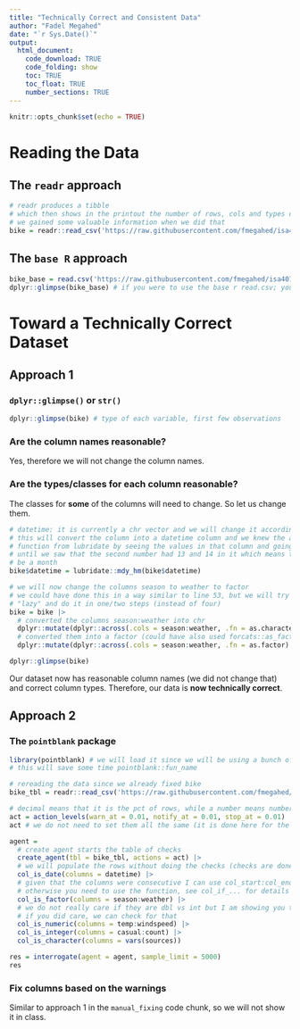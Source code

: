 ```yaml
---
title: "Technically Correct and Consistent Data"
author: "Fadel Megahed"
date: "`r Sys.Date()`"
output: 
  html_document:
    code_download: TRUE
    code_folding: show
    toc: TRUE
    toc_float: TRUE
    number_sections: TRUE
---
```


```r
knitr::opts_chunk$set(echo = TRUE)
```

# Reading the Data

## The `readr` approach

```r
# readr produces a tibble
# which then shows in the printout the number of rows, cols and types of the cols
# we gained some valuable information when we did that
bike = readr::read_csv('https://raw.githubusercontent.com/fmegahed/isa401/main/data/bike_sharing_data.csv')
```

## The `base R` approach
```r
bike_base = read.csv('https://raw.githubusercontent.com/fmegahed/isa401/main/data/bike_sharing_data.csv')
dplyr::glimpse(bike_base) # if you were to use the base r read.csv; you will also need to fix humidity
```


# Toward a Technically Correct Dataset

## Approach 1

### `dplyr::glimpse()` or `str()`

```r
dplyr::glimpse(bike) # type of each variable, first few observations
```

### Are the column names reasonable?

Yes, therefore we will not change the column names.

### Are the types/classes for each column reasonable?

The classes for **some** of the columns will need to change. So let us change them.

```r
# datetime: it is currently a chr vector and we will change it accordingly
# this will convert the column into a datetime column and we knew the appropriate
# function from lubridate by seeing the values in that column and going down the rows
# until we saw that the second number had 13 and 14 in it which means that it cannot
# be a month
bike$datetime = lubridate::mdy_hm(bike$datetime)

# we will now change the columns season to weather to factor
# we could have done this in a way similar to line 53, but we will try to be
# "lazy" and do it in one/two steps (instead of four)
bike = bike |> 
  # converted the columns season:weather into chr
  dplyr::mutate(dplyr::across(.cols = season:weather, .fn = as.character) ) |>
  # converted them into a factor (could have also used forcats::as_factor instead)
  dplyr::mutate(dplyr::across(.cols = season:weather, .fn = as.factor) )

dplyr::glimpse(bike)
```

Our dataset now has reasonable column names (we did not change that) and correct column types. Therefore, our data is **now technically correct**. 




## Approach 2

### The `pointblank` package

```r
library(pointblank) # we will load it since we will be using a bunch of funtions from it
# this will save some time pointblank::fun_name

# rereading the data since we already fixed bike 
bike_tbl = readr::read_csv('https://raw.githubusercontent.com/fmegahed/isa401/main/data/bike_sharing_data.csv')

# decimal means that it is the pct of rows, while a number means number of rows
act = action_levels(warn_at = 0.01, notify_at = 0.01, stop_at = 0.01)
act # we do not need to set them all the same (it is done here for the example)

agent = 
  # create agent starts the table of checks
  create_agent(tbl = bike_tbl, actions = act) |>
  # we will populate the rows without doing the checks (checks are done in the interrogation step)
  col_is_date(columns = datetime) |> 
  # given that the columns were consecutive I can use col_start:col_end
  # otherwise you need to use the function, see col_if_... for details
  col_is_factor(columns = season:weather) |> 
  # we do not really care if they are dbl vs int but I am showing you that
  # if you did care, we can check for that
  col_is_numeric(columns = temp:windspeed) |> 
  col_is_integer(columns = casual:count) |> 
  col_is_character(columns = vars(sources))

res = interrogate(agent = agent, sample_limit = 5000)
res
```


### Fix columns based on the warnings
Similar to approach 1 in the `manual_fixing` code chunk, so we will not show it in class.


